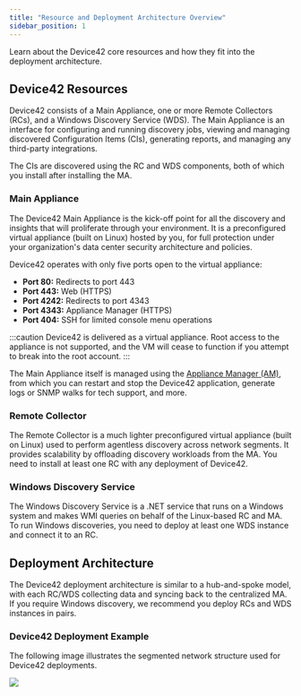 ```yaml
---
title: "Resource and Deployment Architecture Overview"
sidebar_position: 1
---
```

Learn about the Device42 core resources and how they fit into the deployment architecture.

## Device42 Resources

Device42 consists of a  Main Appliance, one or more Remote Collectors (RCs), and a Windows Discovery Service (WDS). The Main Appliance is an interface for configuring and running discovery jobs, viewing and managing discovered Configuration Items (CIs), generating reports, and managing any third-party integrations.

The CIs are discovered using the RC and WDS components, both of which you install after installing the MA. 

### Main Appliance

The Device42 Main Appliance is the kick-off point for all the discovery and insights that will proliferate through your environment. It is a preconfigured virtual appliance (built on Linux) hosted by you, for full protection under your organization's data center security architecture and policies.

Device42 operates with only five ports open to the virtual appliance:

- **Port 80:** Redirects to port 443
- **Port 443:** Web (HTTPS)
- **Port 4242:** Redirects to port 4343
- **Port 4343:** Appliance Manager (HTTPS)
- **Port 404:** SSH for limited console menu operations

:::caution
Device42 is delivered as a virtual appliance. Root access to the appliance is not supported, and the VM will cease to function if you attempt to break into the root account.
:::

The Main Appliance itself is managed using the [Appliance Manager (AM)](/administration/appliance-manager/index.mdx), from which you can restart and stop the Device42 application, generate logs or SNMP walks for tech support, and more.

### Remote Collector

The Remote Collector is a much lighter preconfigured virtual appliance (built on Linux) used to perform agentless discovery across network segments. It provides scalability by offloading discovery workloads from the MA. You need to install at least one RC with any deployment of Device42.

### Windows Discovery Service

The Windows Discovery Service is a .NET service that runs on a Windows system and makes WMI queries on behalf of the Linux-based RC and MA. To run Windows discoveries, you need to deploy at least one WDS instance and connect it to an RC.

## Deployment Architecture

The Device42 deployment architecture is similar to a hub-and-spoke model, with each RC/WDS collecting data and syncing back to the centralized MA. If you require Windows discovery, we recommend you deploy RCs and WDS instances in pairs.

### Device42 Deployment Example

The following image illustrates the segmented network structure used for Device42 deployments.

![](/assets/images/deployment-architecture.png)

